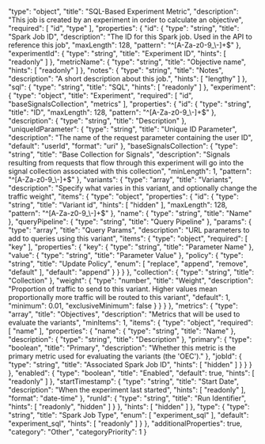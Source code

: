   "type": "object",
  "title": "SQL-Based Experiment Metric",
  "description": "This job is created by an experiment in order to calculate an objective",
  "required": [
    "id",
    "type"
  ],
  "properties": {
    "id": {
      "type": "string",
      "title": "Spark Job ID",
      "description": "The ID for this Spark job. Used in the API to reference this job",
      "maxLength": 128,
      "pattern": "^[A-Za-z0-9_\\-]+$"
    },
    "experimentId": {
      "type": "string",
      "title": "Experiment ID",
      "hints": [
        "readonly"
      ]
    },
    "metricName": {
      "type": "string",
      "title": "Objective name",
      "hints": [
        "readonly"
      ]
    },
    "notes": {
      "type": "string",
      "title": "Notes",
      "description": "A short description about this job.",
      "hints": [
        "lengthy"
      ]
    },
    "sql": {
      "type": "string",
      "title": "SQL",
      "hints": [
        "readonly"
      ]
    },
    "experiment": {
      "type": "object",
      "title": "Experiment",
      "required": [
        "id",
        "baseSignalsCollection",
        "metrics"
      ],
      "properties": {
        "id": {
          "type": "string",
          "title": "ID",
          "maxLength": 128,
          "pattern": "^[A-Za-z0-9_\\-]+$"
        },
        "description": {
          "type": "string",
          "title": "Description"
        },
        "uniqueIdParameter": {
          "type": "string",
          "title": "Unique ID Parameter",
          "description": "The name of the request parameter containing the user ID",
          "default": "userId",
          "format": "uri"
        },
        "baseSignalsCollection": {
          "type": "string",
          "title": "Base Collection for Signals",
          "description": "Signals resulting from requests that flow through this experiment will go into the signal collection associated with this collection",
          "minLength": 1,
          "pattern": "^[A-Za-z0-9_\\-]+$"
        },
        "variants": {
          "type": "array",
          "title": "Variants",
          "description": "Specify what varies in this variant, and optionally change the traffic weight",
          "items": {
            "type": "object",
            "properties": {
              "id": {
                "type": "string",
                "title": "Variant id",
                "hints": [
                  "hidden"
                ],
                "maxLength": 128,
                "pattern": "^[A-Za-z0-9_\\-]+$"
              },
              "name": {
                "type": "string",
                "title": "Name"
              },
              "queryPipeline": {
                "type": "string",
                "title": "Query Pipeline"
              },
              "params": {
                "type": "array",
                "title": "Query Params",
                "description": "URL parameters to add to queries using this variant",
                "items": {
                  "type": "object",
                  "required": [
                    "key"
                  ],
                  "properties": {
                    "key": {
                      "type": "string",
                      "title": "Parameter Name"
                    },
                    "value": {
                      "type": "string",
                      "title": "Parameter Value"
                    },
                    "policy": {
                      "type": "string",
                      "title": "Update Policy",
                      "enum": [
                        "replace",
                        "append",
                        "remove",
                        "default"
                      ],
                      "default": "append"
                    }
                  }
                }
              },
              "collection": {
                "type": "string",
                "title": "Collection"
              },
              "weight": {
                "type": "number",
                "title": "Weight",
                "description": "Proportion of traffic to send to this variant. Higher values mean proportionally more traffic will be routed to this variant",
                "default": 1,
                "minimum": 0.01,
                "exclusiveMinimum": false
              }
            }
          }
        },
        "metrics": {
          "type": "array",
          "title": "Objectives",
          "description": "Metrics that will be used to evaluate the variants",
          "minItems": 1,
          "items": {
            "type": "object",
            "required": [
              "name"
            ],
            "properties": {
              "name": {
                "type": "string",
                "title": "Name"
              },
              "description": {
                "type": "string",
                "title": "Description"
              },
              "primary": {
                "type": "boolean",
                "title": "Primary",
                "description": "Whether this metric is the primary metric used for evaluating the variants (the 'OEC')."
              },
              "jobId": {
                "type": "string",
                "title": "Associated Spark Job ID",
                "hints": [
                  "hidden"
                ]
              }
            }
          }
        },
        "enabled": {
          "type": "boolean",
          "title": "Enabled",
          "default": true,
          "hints": [
            "readonly"
          ]
        },
        "startTimestamp": {
          "type": "string",
          "title": "Start Date",
          "description": "When the experiment last started",
          "hints": [
            "readonly"
          ],
          "format": "date-time"
        },
        "runId": {
          "type": "string",
          "title": "Run Identifier",
          "hints": [
            "readonly",
            "hidden"
          ]
        }
      },
      "hints": [
        "hidden"
      ]
    },
    "type": {
      "type": "string",
      "title": "Spark Job Type",
      "enum": [
        "experiment_sql"
      ],
      "default": "experiment_sql",
      "hints": [
        "readonly"
      ]
    }
  },
  "additionalProperties": true,
  "category": "Other",
  "categoryPriority": 1
}

